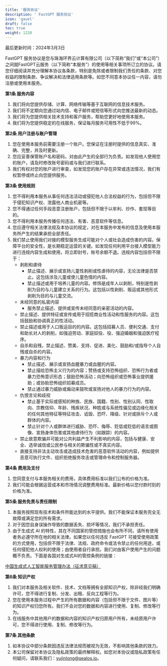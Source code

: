 ```yaml
---
title: '服务协议'
description: ' FastGPT 服务协议'
icon: 'gavel'
draft: false
toc: true
weight: 1220
---
```


最后更新时间：2024年3月3日

FastGPT 服务协议是您与珠海环界云计算有限公司（以下简称“我们”或“本公司”）之间就FastGPT云服务（以下简称“本服务”）的使用等相关事项所订立的协议。请您仔细阅读并充分理解本协议各条款，特别是免除或者限制我们责任的条款、对您权益的限制条款、争议解决和法律适用条款等。如您不同意本协议任一内容，请勿注册或使用本服务。

**第1条 服务内容**

1. 我们将向您提供存储、计算、网络传输等基于互联网的信息技术服务。
2. 我们将不定期向您通过站内信、电子邮件或短信等形式向您推送最新的动态。
3. 我们将为您提供相关技术支持和客户服务，帮助您更好地使用本服务。
4. 我们将为您提供稳定的在线服务，保证每月服务可用性不低于99%。

**第2条 用户注册与账户管理**

1. 您在使用本服务前需要注册一个账户。您保证在注册时提供的信息真实、准确、完整，并及时更新。
2. 您应妥善保管账户名和密码，对由此产生的全部行为负责。如发现他人使用您的账户，请及时修改账号密码或与我们进行联系。
3. 我们有权对您的账户进行审查，如发现您的账户存在异常或违法情况，我们有权暂停或终止向您提供服务。

**第3条 使用规则**

1. 您不得利用本服务从事任何违法活动或侵犯他人合法权益的行为，包括但不限于侵犯知识产权、泄露他人商业机密等。
2. 您不得通过任何手段恶意注册账户，包括但不限于以牟利、炒作、套现等目的。
3. 您不得利用本服务传播任何违法、有害、恶意软件等信息。
4. 您应遵守相关法律法规及本协议的规定，对在本服务中发布的信息及使用本服务所产生的结果承担全部责任。 
5. 我们禁止使用我们对接的模型服务生成可能对个人或社会造成伤害的内容。保障平台的安全性，是长期稳定运营的关键。如发现任何利用平台接入模型能力进行违规内容生成和使用，将立即封号，账号余额不退。违规内容包括但不限于：
   - 剥削和虐待 
     - 禁止描述、展示或宣扬儿童性剥削或性虐待的内容，无论法律是否禁止。这包括涉及儿童或使儿童色情的内容。
     - 禁止描述或用于培养儿童的内容。修饰是成年人以剥削，特别是性剥削为目的与儿童建立关系的行为。这包括以性剥削、贩运或其他形式剥削为目的与儿童交流。
   - 未经同意的私密内容 
     - 服务禁止描述、提供或宣传未经同意的亲密活动的内容。
   - 禁止描述、提供特征或宣传或用于招揽商业性活动和性服务的内容。这包括鼓励和协调真正的性活动。
   - 禁止描述或用于人口贩运目的的内容。这包括招募人员、便利交通、支付和助长对人的剥削，如强迫劳动、家庭奴役、役、强迫婚姻和强迫医疗程序。
   - 自杀和自残，禁止描述、赞美、支持、促进、美化、鼓励和/或指导个人自残或自杀的内容。
   - 暴力内容和行为 
     - 禁止描述、展示或宣扬血腥暴力或血腥的内容。
     - 禁止描绘恐怖主义行为的内容；赞扬或支持恐怖组织、恐怖行为者或暴力恐怖意识形态；鼓励恐怖活动；向恐怖组织或恐怖事业提供援助；或协助恐怖组织招募成员。
     - 禁止通过暴力威胁或煽动来鼓吹或宣扬对他人的暴力行为的内容。
   - 仇恨言论和歧视 
     - 禁止基于实际或感知的种族、民族、国籍、性别、性别认同、性取向、宗教信仰、年龄、残疾状况、种姓或与系统性偏见或边缘化相关的任何其他特征等特征攻击、诋毁、恐吓、降级、针对或排斥个人或群体的内容。
     - 禁止针对个人或群体进行威胁、恐吓、侮辱、贬低或贬低的语言或图像、宣扬身体伤害或其他虐待行为（如跟踪）的内容。
   - 禁止故意欺骗并可能对公共利益产生不利影响的内容，包括与健康、安全、选举诚信或公民参与相关的欺骗性或不真实内容。
   - 直接支持非法主动攻击或造成技术危害的恶意软件活动的内容，例如提供恶意可执行文件、组织拒绝服务攻击或管理命令和控制服务器。


**第4条 费用及支付**

1. 您同意支付与本服务相关的费用，具体费用标准以我们公布的价格为准。
2. 我们可能会根据运营成本和市场情况调整费用标准。最新价格以您付款时刻的价格为准。

**第5条 服务免责与责任限制**

1. 本服务按照现有技术和条件所能达到的水平提供。我们不能保证本服务完全无故障或满足您的所有需求。
2. 对于因您自身误操作导致的数据丢失、损坏等情况，我们不承担责任。
3. 由于生成式 AI 的特性，其在不同国家的管控措施也会有所不同，请所有使用者务必遵守所在地的相关法律。如果您以任何违反 FastGPT 可接受使用政策的方式使用，包括但不限于法律、法规、政府命令或法令禁止的任何用途，或任何侵犯他人权利的使用；由使用者自行承担。我们对由客户使用产生的问题概不负责。下面是各国对生成式AI的管控条例的链接：

[中国生成式人工智能服务管理办法（征求意见稿）](http://www.cac.gov.cn/2023-04/11/c_1682854275475410.htm)

**第6条 知识产权**

1. 我们对本服务及相关软件、技术、文档等拥有全部知识产权，除非经我们明确许可，您不得进行复制、分发、出租、反向工程等行为。
2. 您在使用本服务过程中产生的所有数据和内容（包括但不限于文件、图片等）的知识产权归您所有。我们不会对您的数据和内容进行使用、复制、修改等行为。
3. 在线服务中其他用户的数据和内容的知识产权归原用户所有，未经原用户许可，您不得进行使用、复制、修改等行为。

**第7条 其他条款**

1. 如本协议中部分条款因违反法律法规而被视为无效，不影响其他条款的效力。
2. 本公司保留对本协议及隐私政策的最终解释权。如您对本协议或隐私政策有任何疑问，请联系我们：yujinlong@sealos.io。